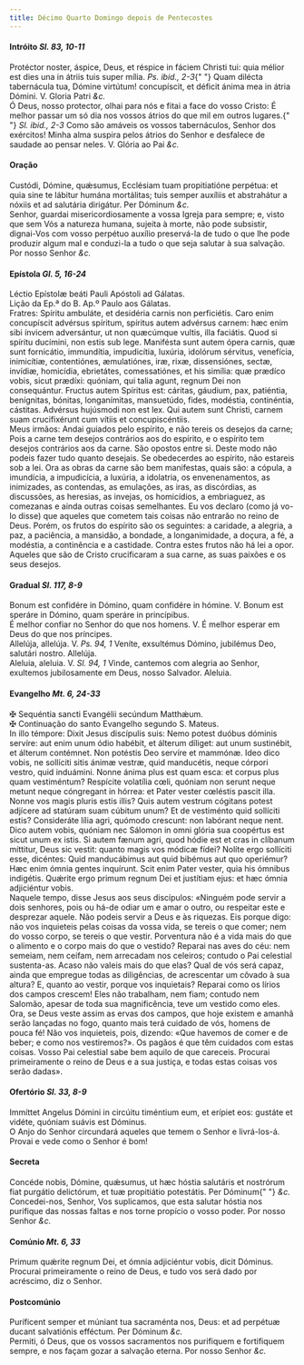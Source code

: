 ```yaml
---
title: Décimo Quarto Domingo depois de Pentecostes
---
```


<h4 class="text-center">
  Intróito <em>Sl. 83, 10-11</em>
</h4>
<div class="container-fluid">
  <div class="row">
    <div class="col-6 dropcaps text-justify">
      Protéctor noster, áspice, Deus, et réspice in fáciem Christi tui: quia
      mélior est dies una in átriis tuis super mília. <em>Ps. ibid., 2-3</em>{" "}
      Quam dilécta tabernácula tua, Dómine virtútum! concupíscit, et déficit
      ánima mea in átria Dómini. V. Gloria Patri <em>&c.</em>
    </div>
    <div class="col-6 dropcaps text-justify">
      Ó Deus, nosso protector, olhai para nós e fitai a face do vosso Cristo: É
      melhor passar um só dia nos vossos átrios do que mil em outros lugares.{" "}
      <em>Sl. ibid., 2-3</em> Como são amáveis os vossos tabernáculos, Senhor
      dos exércitos! Minha alma suspira pelos átrios do Senhor e desfalece de
      saudade ao pensar neles. V. Glória ao Pai <em>&c.</em>
    </div>
  </div>
</div>

<h4 class="text-center">Oração</h4>
<div class="container-fluid">
  <div class="row">
    <div class="col-6 dropcaps text-justify">
      Custódi, Dómine, quǽsumus, Ecclésiam tuam propitiatióne perpétua: et quia
      sine te lábitur humána mortálitas; tuis semper auxíliis et abstrahátur a
      nóxiis et ad salutária dirigátur. Per Dóminum <em>&c.</em>
    </div>
    <div class="col-6 dropcaps text-justify">
      Senhor, guardai misericordiosamente a vossa Igreja para sempre; e, visto
      que sem Vós a natureza humana, sujeita à morte, não pode subsistir,
      dignai-Vos com vosso perpétuo auxílio preservá-la de tudo o que lhe pode
      produzir algum mal e conduzi-la a tudo o que seja salutar à sua salvação.
      Por nosso Senhor <em>&c.</em>
    </div>
  </div>
</div>

<h4 class="text-center">
  Epístola <em>Gl. 5, 16-24</em>
</h4>
<div class="container-fluid">
  <div class="row">
    <div class="col-6 text-justify">
      Léctio Epístolæ beáti Pauli Apóstoli ad Gálatas.
    </div>
    <div class="col-6 text-justify">
      Lição da Ep.ª do B. Ap.º Paulo aos Gálatas.
    </div>
    <div class="col-6 dropcaps text-justify">
      Fratres: Spíritu ambuláte, et desidéria carnis non perficiétis. Caro enim
      concupíscit advérsus spíritum, spíritus autem advérsus carnem: hæc enim
      sibi ínvicem adversántur, ut non quæcúmque vultis, illa faciátis. Quod si
      spíritu ducímini, non estis sub lege. Manifésta sunt autem ópera carnis,
      quæ sunt fornicátio, immundítia, impudicítia, luxúria, idolórum sérvitus,
      venefícia, inimicítiæ, contentiónes, æmulatiónes, iræ, rixæ, dissensiónes,
      sectæ, invídiæ, homicídia, ebrietátes, comessatiónes, et his simília: quæ
      prædíco vobis, sicut prædíxi: quóniam, qui talia agunt, regnum Dei non
      consequántur. Fructus autem Spíritus est: cáritas, gáudium, pax,
      patiéntia, benígnitas, bónitas, longanímitas, mansuetúdo, fides, modéstia,
      continéntia, cástitas. Advérsus hujúsmodi non est lex. Qui autem sunt
      Christi, carnem suam crucifixérunt cum vítiis et concupiscéntiis.
    </div>
    <div class="col-6 dropcaps text-justify">
      Meus irmãos: Andai guiados pelo espírito, e não tereis os desejos da
      carne; Pois a carne tem desejos contrários aos do espírito, e o espírito
      tem desejos contrários aos da carne. São opostos entre si. Deste modo não
      podeis fazer tudo quanto desejais. Se obedecerdes ao espírito, não
      estareis sob a lei. Ora as obras da carne são bem manifestas, quais são: a
      cópula, a imundícia, a impudicícia, a luxúria, a idolatria, os
      envenenamentos, as inimizades, as contendas, as emulações, as iras, as
      discórdias, as discussões, as heresias, as invejas, os homicídios, a
      embriaguez, as comezanas e ainda outras coisas semelhantes. Eu vos declaro
      (como já vo-lo disse) que aqueles que cometem tais coisas não entrarão no
      reino de Deus. Porém, os frutos do espírito são os seguintes: a caridade,
      a alegria, a paz, a paciência, a mansidão, a bondade, a longanimidade, a
      doçura, a fé, a modéstia, a continência e a castidade. Contra estes frutos
      não há lei a opor. Aqueles que são de Cristo crucificaram a sua carne, as
      suas paixões e os seus desejos.
    </div>
  </div>
</div>

<h4 class="text-center">
  Gradual <em>Sl. 117, 8-9</em>
</h4>
<div class="container-fluid">
  <div class="row">
    <div class="col-6 dropcaps text-justify">
      Bonum est confidére in Dómino, quam confidére in hómine. V. Bonum est
      speráre in Dómino, quam speráre in princípibus.
    </div>
    <div class="col-6 dropcaps text-justify">
      É melhor confiar no Senhor do que nos homens. V. É melhor esperar em Deus
      do que nos príncipes.
    </div>
    <div class="col-6 text-justify">
      Allelúja, allelúja. V. <em>Ps. 94, 1</em> Veníte, exsultémus Dómino,
      jubilémus Deo, salutári nostro. Allelúja.
    </div>
    <div class="col-6 text-justify">
      Aleluia, aleluia. V. <em>Sl. 94, 1</em> Vinde, cantemos com alegria ao
      Senhor, exultemos jubilosamente em Deus, nosso Salvador. Aleluia.
    </div>
  </div>
</div>

<h4 class="text-center">
  Evangelho <em>Mt. 6, 24-33</em>
</h4>
<div class="container-fluid">
  <div class="row">
    <div class="col-6 text-justify">
      <span class="text-danger">&#10016;</span> Sequéntia sancti Evangélii
      secúndum Matthǽum.
    </div>
    <div class="col-6 text-justify">
      <span class="text-danger">&#10016;</span> Continuação do santo Evangelho
      segundo S. Mateus.
    </div>
    <div class="col-6 dropcaps text-justify">
      In illo témpore: Dixit Jesus discípulis suis: Nemo potest duóbus dóminis
      servíre: aut enim unum ódio habébit, et álterum díliget: aut unum
      sustinébit, et álterum contémnet. Non potéstis Deo servíre et mammónæ.
      Ideo dico vobis, ne sollíciti sitis ánimæ vestræ, quid manducétis, neque
      córpori vestro, quid induámini. Nonne ánima plus est quam esca: et corpus
      plus quam vestiméntum? Respícite volatília cœli, quóniam non serunt neque
      metunt neque cóngregant in hórrea: et Pater vester cœléstis pascit illa.
      Nonne vos magis pluris estis illis? Quis autem vestrum cógitans potest
      adjícere ad statúram suam cúbitum unum? Et de vestiménto quid sollíciti
      estis? Consideráte lília agri, quómodo crescunt: non labórant neque nent.
      Dico autem vobis, quóniam nec Sálomon in omni glória sua coopértus est
      sicut unum ex istis. Si autem fænum agri, quod hódie est et cras in
      clíbanum míttitur, Deus sic vestit: quanto magis vos módicæ fídei? Nolíte
      ergo sollíciti esse, dicéntes: Quid manducábimus aut quid bibémus aut quo
      operiémur? Hæc enim ómnia gentes inquírunt. Scit enim Pater vester, quia
      his ómnibus indigétis. Quǽrite ergo primum regnum Dei et justítiam ejus:
      et hæc ómnia adjiciéntur vobis.
    </div>
    <div class="col-6 dropcaps text-justify">
      Naquele tempo, disse Jesus aos seus discípulos: «Ninguém pode servir a
      dois senhores, pois ou há-de odiar um e amar o outro, ou respeitar este e
      desprezar aquele. Não podeis servir a Deus e às riquezas. Eis porque digo:
      não vos inquieteis pelas coisas da vossa vida, se tereis o que comer; nem
      do vosso corpo, se tereis o que vestir. Porventura não é a vida mais do
      que o alimento e o corpo mais do que o vestido? Reparai nas aves do céu:
      nem semeiam, nem ceifam, nem arrecadam nos celeiros; contudo o Pai
      celestial sustenta-as. Acaso não valeis mais do que elas? Qual de vós será
      capaz, ainda que empregue todas as diligências, de acrescentar um côvado à
      sua altura? E, quanto ao vestir, porque vos inquietais? Reparai como os
      lírios dos campos crescem! Eles não trabalham, nem fiam; contudo nem
      Salomão, apesar de toda sua magnificência, teve um vestido como eles. Ora,
      se Deus veste assim as ervas dos campos, que hoje existem e amanhã serão
      lançadas no fogo, quanto mais terá cuidado de vós, homens de pouca fé! Não
      vos inquieteis, pois, dizendo: «Que havemos de comer e de beber; e como
      nos vestiremos?». Os pagãos é que têm cuidados com estas coisas. Vosso Pai
      celestial sabe bem aquilo de que careceis. Procurai primeiramente o reino
      de Deus e a sua justiça, e todas estas coisas vos serão dadas».
    </div>
  </div>
</div>

<h4 class="text-center">
  Ofertório <em>Sl. 33, 8-9</em>
</h4>
<div class="container-fluid">
  <div class="row">
    <div class="col-6 dropcaps text-justify">
      Immíttet Angelus Dómini in circúitu timéntium eum, et erípiet eos: gustáte
      et vidéte, quóniam suávis est Dóminus.
    </div>
    <div class="col-6 dropcaps text-justify">
      O Anjo do Senhor circundará aqueles que temem o Senhor e livrá-los-á.
      Provai e vede como o Senhor é bom!
    </div>
  </div>
</div>

<h4 class="text-center">Secreta</h4>
<div class="container-fluid">
  <div class="row">
    <div class="col-6 dropcaps text-justify">
      Concéde nobis, Dómine, quǽsumus, ut hæc hóstia salutáris et nostrórum fiat
      purgátio delictórum, et tuæ propitiátio potestátis. Per Dóminum{" "}
      <em>&c.</em>
    </div>
    <div class="col-6 dropcaps text-justify">
      Concedei-nos, Senhor, Vos suplicamos, que esta salutar hóstia nos
      purifique das nossas faltas e nos torne propício o vosso poder. Por nosso
      Senhor <em>&c.</em>
    </div>
  </div>
</div>

<h4 class="text-center">
  Comúnio <em>Mt. 6, 33</em>
</h4>
<div class="container-fluid">
  <div class="row">
    <div class="col-6 dropcaps text-justify">
      Primum quǽrite regnum Dei, et ómnia adjiciéntur vobis, dicit Dóminus.
    </div>
    <div class="col-6 dropcaps text-justify">
      Procurai primeiramente o reino de Deus, e tudo vos será dado por
      acréscimo, diz o Senhor.
    </div>
  </div>
</div>

<h4 class="text-center">Postcomúnio</h4>
<div class="container-fluid">
  <div class="row">
    <div class="col-6 dropcaps text-justify">
      Puríficent semper et múniant tua sacraménta nos, Deus: et ad perpétuæ
      ducant salvatiónis efféctum. Per Dóminum <em>&c.</em>
    </div>
    <div class="col-6 dropcaps text-justify">
      Permiti, ó Deus, que os vossos sacramentos nos purifiquem e fortifiquem
      sempre, e nos façam gozar a salvação eterna. Por nosso Senhor <em>&c.</em>
    </div>
  </div>
</div>

